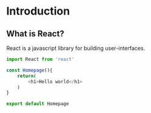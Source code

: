 # Introduction

## What is React?

React is a javascript library for building user-interfaces.

```js
import React from 'react'

const Homepage(){
    return(
        <h1>Hello world</h1>
    )
}

export default Homepage
```